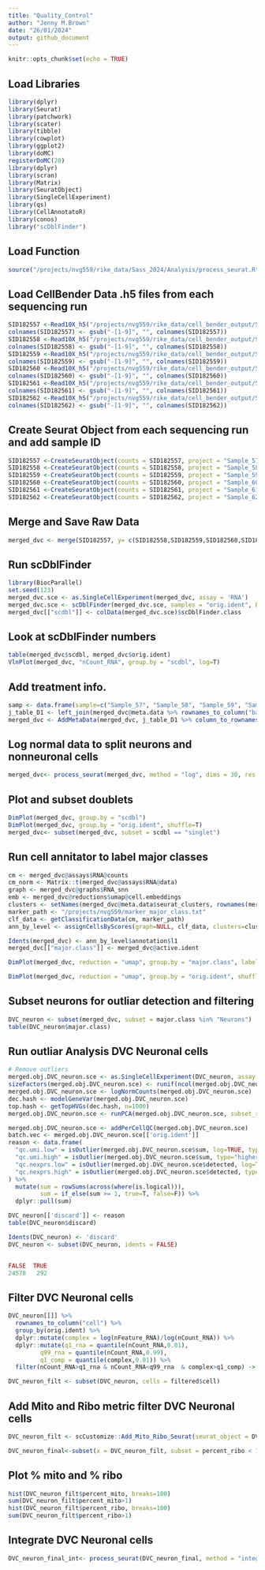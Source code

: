 ```yaml
---
title: "Quality_Control"
author: "Jenny M.Brown"
date: "26/01/2024"
output: github_document
---
```


```r
knitr::opts_chunk$set(echo = TRUE)
```
## Load Libraries
```r
library(dplyr)
library(Seurat)
library(patchwork)
library(scater)
library(tibble)
library(cowplot)
library(ggplot2)
library(doMC)
registerDoMC(20)
library(dplyr)
library(scran)
library(Matrix)
library(SeuratObject)
library(SingleCellExperiment)
library(qs)
library(CellAnnotatoR)
library(conos)
library("scDblFinder")
```
## Load Function
```r
source("/projects/nvg559/rike_data/Sass_2024/Analysis/process_seurat.R")
```
## Load CellBender Data .h5 files from each sequencing run
```r
SID182557 <-Read10X_h5("/projects/nvg559/rike_data/cell_bender_output/SID182557/SID182557_filtered.h5", use.names = TRUE)
colnames(SID182557) <- gsub("-[1-9]", "", colnames(SID182557)) 
SID182558 <-Read10X_h5("/projects/nvg559/rike_data/cell_bender_output/SID182558/SID182558_filtered.h5", use.names = TRUE)
colnames(SID182558) <- gsub("-[1-9]", "", colnames(SID182558)) 
SID182559 <-Read10X_h5("/projects/nvg559/rike_data/cell_bender_output/SID182559/SID182559_filtered.h5", use.names = TRUE)
colnames(SID182559) <- gsub("-[1-9]", "", colnames(SID182559)) 
SID182560 <-Read10X_h5("/projects/nvg559/rike_data/cell_bender_output/SID182560/SID182560_filtered.h5", use.names = TRUE)
colnames(SID182560) <- gsub("-[1-9]", "", colnames(SID182560)) 
SID182561 <-Read10X_h5("/projects/nvg559/rike_data/cell_bender_output/SID182561/SID182561_filtered.h5", use.names = TRUE)
colnames(SID182561) <- gsub("-[1-9]", "", colnames(SID182561)) 
SID182562 <-Read10X_h5("/projects/nvg559/rike_data/cell_bender_output/SID182562/SID182562_filtered.h5", use.names = TRUE)
colnames(SID182562) <- gsub("-[1-9]", "", colnames(SID182562)) 
```
## Create Seurat Object from each sequencing run and add sample ID
```r
SID182557 <-CreateSeuratObject(counts = SID182557, project = "Sample_57", min.features = 1000, min.cells = 10)
SID182558 <-CreateSeuratObject(counts = SID182558, project = "Sample_58", min.features = 1000, min.cells = 10)
SID182559 <-CreateSeuratObject(counts = SID182559, project = "Sample_59", min.features = 1000, min.cells = 10)
SID182560 <-CreateSeuratObject(counts = SID182560, project = "Sample_60", min.features = 1000, min.cells = 10)
SID182561 <-CreateSeuratObject(counts = SID182561, project = "Sample_61", min.features = 1000, min.cells = 10)
SID182562 <-CreateSeuratObject(counts = SID182562, project = "Sample_62", min.features = 1000, min.cells = 10)
```
## Merge and Save Raw Data
```r
merged_dvc <- merge(SID182557, y= c(SID182558,SID182559,SID182560,SID182561,SID182562))
```
## Run scDblFinder 
```r
library(BiocParallel)
set.seed(123)
merged_dvc.sce <- as.SingleCellExperiment(merged_dvc, assay = 'RNA')
merged_dvc.sce <- scDblFinder(merged_dvc.sce, samples = "orig.ident", BPPARAM=MulticoreParam(9))
merged_dvc[["scdbl"]] <- colData(merged_dvc.sce)$scDblFinder.class
```
## Look at scDblFinder numbers
```r
table(merged_dvc$scdbl, merged_dvc$orig.ident)
VlnPlot(merged_dvc, "nCount_RNA", group.by = "scdbl", log=T)
```
## Add treatment info.
```r
samp <- data.frame(sample=c("Sample_57", "Sample_58", "Sample_59", "Sample_60", "Sample_61", "Sample_62"), treatment=c("Veh","Veh","Veh","344","344","344"))
j_table_D1 <- left_join(merged_dvc@meta.data %>% rownames_to_column("barcode"), samp, by= c("orig.ident"="sample"))
merged_dvc <- AddMetaData(merged_dvc, j_table_D1 %>% column_to_rownames("barcode"))
```

## Log normal data to split neurons and nonneuronal cells
```r
merged_dvc<- process_seurat(merged_dvc, method = "log", dims = 30, res = .8)
```
## Plot and subset doublets
```r
DimPlot(merged_dvc, group.by = "scdbl")
DimPlot(merged_dvc, group.by = "orig.ident", shuffle=T)
merged_dvc<- subset(merged_dvc, subset = scdbl == "singlet")
```
## Run cell annitator to label major classes
```r
cm <- merged_dvc@assays$RNA@counts
cm_norm <- Matrix::t(merged_dvc@assays$RNA@data)
graph <- merged_dvc@graphs$RNA_snn
emb <- merged_dvc@reductions$umap@cell.embeddings
clusters <- setNames(merged_dvc@meta.data$seurat_clusters, rownames(merged_dvc@meta.data))
marker_path <- "/projects/nvg559/marker_major_class.txt"
clf_data <- getClassificationData(cm, marker_path)
ann_by_level <- assignCellsByScores(graph=NULL, clf_data, clusters=clusters)
```

```r
Idents(merged_dvc) <- ann_by_level$annotation$l1
merged_dvc[["major.class"]] <- merged_dvc@active.ident
```
```r
DimPlot(merged_dvc, reduction = "umap", group.by = "major.class", label=T, repel = T)+NoLegend() 
```
```r
DimPlot(merged_dvc, reduction = "umap", group.by = "orig.ident", shuffle = T) +DimPlot(merged_dvc, reduction = "umap", group.by = "treatment",shuffle = T)
```

## Subset neurons for outliar detection and filtering
```r
DVC_neuron <- subset(merged_dvc, subset = major.class %in% "Neurons")
table(DVC_neuron$major.class)
```
## Run outliar Analysis DVC Neuronal cells
```r
# Remove outliers
merged.obj.DVC_neuron.sce <- as.SingleCellExperiment(DVC_neuron, assay = 'RNA')
sizeFactors(merged.obj.DVC_neuron.sce) <- runif(ncol(merged.obj.DVC_neuron.sce))
merged.obj.DVC_neuron.sce <- logNormCounts(merged.obj.DVC_neuron.sce)
dec.hash <- modelGeneVar(merged.obj.DVC_neuron.sce)
top.hash <- getTopHVGs(dec.hash, n=1000)
merged.obj.DVC_neuron.sce <- runPCA(merged.obj.DVC_neuron.sce, subset_row=top.hash, ncomponents=50)

merged.obj.DVC_neuron.sce <- addPerCellQC(merged.obj.DVC_neuron.sce)
batch.vec <- merged.obj.DVC_neuron.sce[['orig.ident']]
reason <- data.frame(
  "qc.umi.low" = isOutlier(merged.obj.DVC_neuron.sce$sum, log=TRUE, type="lower", batch = batch.vec, nmads = 5),
  "qc.umi.high" = isOutlier(merged.obj.DVC_neuron.sce$sum, type="higher", batch = batch.vec, nmads = 5),
  "qc.nexprs.low" = isOutlier(merged.obj.DVC_neuron.sce$detected, log=TRUE, type="lower", batch = batch.vec, nmads = 5),
  "qc.nexprs.high" = isOutlier(merged.obj.DVC_neuron.sce$detected, type="higher", batch = batch.vec, nmads = 5)
) %>%
  mutate(sum = rowSums(across(where(is.logical))),
         sum = if_else(sum >= 1, true=T, false=F)) %>%
  dplyr::pull(sum)

DVC_neuron[['discard']] <- reason
table(DVC_neuron$discard)

Idents(DVC_neuron) <- 'discard'
DVC_neuron <- subset(DVC_neuron, idents = FALSE)


FALSE  TRUE 
24578   292 
```

## Filter DVC Neuronal cells
```r
DVC_neuron[[]] %>% 
  rownames_to_column("cell") %>% 
  group_by(orig.ident) %>% 
  dplyr::mutate(complex = log(nFeature_RNA)/log(nCount_RNA)) %>% 
  dplyr::mutate(q1_rna = quantile(nCount_RNA,0.01),
         q99_rna = quantile(nCount_RNA,0.99),
         q1_comp = quantile(complex,0.01)) %>% 
  filter(nCount_RNA>q1_rna & nCount_RNA<q99_rna  & complex>q1_comp) -> filtered

DVC_neuron_filt <- subset(DVC_neuron, cells = filtered$cell)
```
## Add Mito and Ribo metric filter DVC Neuronal cells
```r
DVC_neuron_filt <- scCustomize::Add_Mito_Ribo_Seurat(seurat_object = DVC_neuron_filt, species = "mouse")

DVC_neuron_final<-subset(x = DVC_neuron_filt, subset = percent_ribo < 1 & percent_mito < 1)
```
## Plot % mito and % ribo
```r
hist(DVC_neuron_filt$percent_mito, breaks=100)
sum(DVC_neuron_filt$percent_mito>1)
hist(DVC_neuron_filt$percent_ribo, breaks=100)
sum(DVC_neuron_filt$percent_ribo>1)
```
## Integrate DVC Neuronal cells
```r
DVC_neuron_final_int<- process_seurat(DVC_neuron_final, method = "integrate", batch="treatment", dims = 30, res = .8)
```

